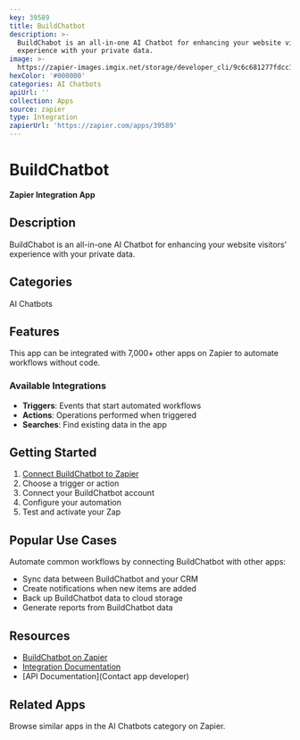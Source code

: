 ```yaml
---
key: 39589
title: BuildChatbot
description: >-
  BuildChabot is an all-in-one AI Chatbot for enhancing your website visitors'
  experience with your private data.
image: >-
  https://zapier-images.imgix.net/storage/developer_cli/9c6c681277fdcc157a5c0034fcca7645.png?auto=format%2Ccompress&ixlib=python-3.0.0&q=50
hexColor: '#000000'
categories: AI Chatbots
apiUrl: ''
collection: Apps
source: zapier
type: Integration
zapierUrl: 'https://zapier.com/apps/39589'
---
```

# BuildChatbot

**Zapier Integration App**

## Description

BuildChabot is an all-in-one AI Chatbot for enhancing your website visitors' experience with your private data.

## Categories

AI Chatbots

## Features

This app can be integrated with 7,000+ other apps on Zapier to automate workflows without code.

### Available Integrations

- **Triggers**: Events that start automated workflows
- **Actions**: Operations performed when triggered
- **Searches**: Find existing data in the app

## Getting Started

1. [Connect BuildChatbot to Zapier](https://zapier.com/apps/39589)
2. Choose a trigger or action
3. Connect your BuildChatbot account
4. Configure your automation
5. Test and activate your Zap

## Popular Use Cases

Automate common workflows by connecting BuildChatbot with other apps:

- Sync data between BuildChatbot and your CRM
- Create notifications when new items are added
- Back up BuildChatbot data to cloud storage
- Generate reports from BuildChatbot data

## Resources

- [BuildChatbot on Zapier](https://zapier.com/apps/39589)
- [Integration Documentation](https://zapier.com/apps/39589/integrations)
- [API Documentation](Contact app developer)

## Related Apps

Browse similar apps in the AI Chatbots category on Zapier.
